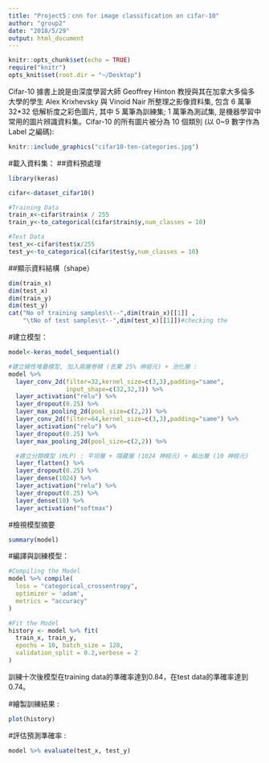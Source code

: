 ```yaml
---
title: "Project5：cnn for image classification on cifar-10"
author: "group2"
date: "2018/5/29"
output: html_document
---
```


```r
knitr::opts_chunk$set(echo = TRUE)
require("knitr")
opts_knit$set(root.dir = "~/Desktop")
```

Cifar-10 據書上說是由深度學習大師 Geoffrey Hinton 教授與其在加拿大多倫多大學的學生 Alex Krixhevsky 與 Vinoid Nair 所整理之影像資料集, 包含 6 萬筆 32*32 低解析度之彩色圖片, 其中 5 萬筆為訓練集; 1 萬筆為測試集, 是機器學習中常用的圖片辨識資料集。Cifar-10 的所有圖片被分為 10 個類別 (以 0~9 數字作為 Label 之編碼):
```r
knitr::include_graphics("cifar10-ten-categories.jpg")
```

#載入資料集：
##資料預處理
```r
library(keras)

cifar<-dataset_cifar10()

#Training Data
train_x<-cifar$train$x / 255
train_y<-to_categorical(cifar$train$y,num_classes = 10)

#Test Data
test_x<-cifar$test$x/255
test_y<-to_categorical(cifar$test$y,num_classes = 10)
```

##顯示資料結構（shape）
```r
dim(train_x)
dim(test_x)
dim(train_y)
dim(test_y)
cat("No of training samples\t--",dim(train_x)[[1]] ,
    "\tNo of test samples\t--",dim(test_x)[[1]])#checking the 
```

#建立模型：
```r
model<-keras_model_sequential()

#建立線性堆疊模型, 加入兩層卷積 (丟棄 25% 神經元) + 池化層 :
model %>%
  layer_conv_2d(filter=32,kernel_size=c(3,3),padding="same",
                input_shape=c(32,32,3)) %>%
  layer_activation("relu") %>%
  layer_dropout(0.25) %>%
  layer_max_pooling_2d(pool_size=c(2,2)) %>%
  layer_conv_2d(filter=64,kernel_size=c(3,3),padding="same") %>%
  layer_activation("relu") %>%
  layer_dropout(0.25) %>%
  layer_max_pooling_2d(pool_size=c(2,2)) %>%

  #建立分類模型 (MLP) : 平坦層 + 隱藏層 (1024 神經元) + 輸出層 (10 神經元)
  layer_flatten() %>%
  layer_dropout(0.25) %>%
  layer_dense(1024) %>%
  layer_activation("relu") %>%
  layer_dropout(0.25) %>%
  layer_dense(10) %>%
  layer_activation("softmax")
```

#檢視模型摘要
```r
summary(model)
```

#編譯與訓練模型：
```r
#Compiling the Model
model %>% compile(
  loss = "categorical_crossentropy",
  optimizer = 'adam',
  metrics = "accuracy"
)

#Fit the Model
history <- model %>% fit(
  train_x, train_y, 
  epochs = 10, batch_size = 128, 
  validation_split = 0.2,verbose = 2
)
```

訓練十次後模型在training data的準確率達到0.84，在test data的準確率達到0.74。

#繪製訓練結果 :
```r
plot(history)
```

#評估預測準確率 :
```r
model %>% evaluate(test_x, test_y)
```
